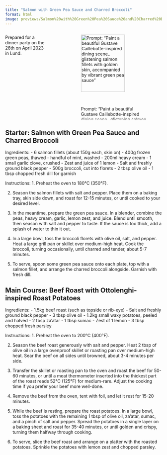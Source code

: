 ```yaml
---
title: "Salmon with Green Pea Sauce and Charred Broccoli"
format: html
image: previews/Salmon%20with%20Green%20Pea%20Sauce%20and%20Charred%20Broccoli.png
---
```


:::: {.columns}

::: {.column width="30%"}
Prepared for a dinner party on the 26th on April 2023 in Lund.
:::

::: {.column width="5%"}

:::

::: {.column width="65%"}
![Prompt: "Paint a beautiful Gustave Caillebotte-inspired dining scene_ glistening salmon fillets with golden skin, accompanied by vibrant green pea sauce"](previews/Salmon%20with%20Green%20Pea%20Sauce%20and%20Charred%20Broccoli.png){width=80%}
:::

::::




## Starter: Salmon with Green Pea Sauce and Charred Broccoli

Ingredients:
- 6 salmon fillets (about 150g each, skin on)
- 400g frozen green peas, thawed
- handful of mint, washed
- 200ml heavy cream
- 1 small garlic clove, crushed
- Zest and juice of 1 lemon
- Salt and freshly ground black pepper
- 500g broccoli, cut into florets
- 2 tbsp olive oil
- 1 tbsp chopped fresh dill for garnish

Instructions:
1. Preheat the oven to 180°C (350°F).

2. Season the salmon fillets with salt and pepper. Place them on a baking tray, skin side down, and roast for 12-15 minutes, or until cooked to your desired level.

3. In the meantime, prepare the green pea sauce. In a blender, combine the peas, heavy cream, garlic, lemon zest, and juice. Blend until smooth, then season with salt and pepper to taste. If the sauce is too thick, add a splash of water to thin it out.

4. In a large bowl, toss the broccoli florets with olive oil, salt, and pepper. Heat a large grill pan or skillet over medium-high heat. Cook the broccoli, turning occasionally, until charred and tender, about 5-7 minutes.

5. To serve, spoon some green pea sauce onto each plate, top with a salmon fillet, and arrange the charred broccoli alongside. Garnish with fresh dill.

## Main Course: Beef Roast with Ottolenghi-inspired Roast Potatoes

Ingredients:
- 1.5kg beef roast (such as topside or rib-eye)
- Salt and freshly ground black pepper
- 3 tbsp olive oil
- 1.2kg small waxy potatoes, peeled and halved
- 2 tbsp za'atar
- 1 tbsp sumac
- Zest of 1 lemon
- 3 tbsp chopped fresh parsley

Instructions:
1. Preheat the oven to 200°C (400°F).

2. Season the beef roast generously with salt and pepper. Heat 2 tbsp of olive oil in a large ovenproof skillet or roasting pan over medium-high heat. Sear the beef on all sides until browned, about 3-4 minutes per side.

3. Transfer the skillet or roasting pan to the oven and roast the beef for 50-60 minutes, or until a meat thermometer inserted into the thickest part of the roast reads 52°C (125°F) for medium-rare. Adjust the cooking time if you prefer your beef more well-done.

4. Remove the beef from the oven, tent with foil, and let it rest for 15-20 minutes.

5. While the beef is resting, prepare the roast potatoes. In a large bowl, toss the potatoes with the remaining 1 tbsp of olive oil, za'atar, sumac, and a pinch of salt and pepper. Spread the potatoes in a single layer on a baking sheet and roast for 35-40 minutes, or until golden and crispy, turning them halfway through cooking.

6. To serve, slice the beef roast and arrange on a platter with the roasted potatoes. Sprinkle the potatoes with lemon zest and chopped parsley.

